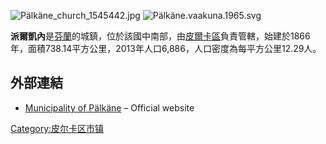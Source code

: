 [[Image:Pälkäne_church_1545442.jpg|right]]
[[Image:Pälkäne.vaakuna.1965.svg|thumb]]

'''派爾凱內'''是[[芬蘭|芬蘭]]的城鎮，位於該國中南部，由[[皮爾卡區|皮爾卡區]]負責管轄，始建於1866年，面積738.14平方公里，2013年人口6,886，人口密度為每平方公里12.29人。

==外部連結==
{{Commons category|Pälkäne}}

*[http://www.palkane.fi/ Municipality of Pälkäne] {{Wayback|url=http://www.palkane.fi/ |date=20200803122401 }} – Official website

{{Finland-geo-stub}}
[[Category:皮尔卡区市镇|Category:皮尔卡区市镇]]